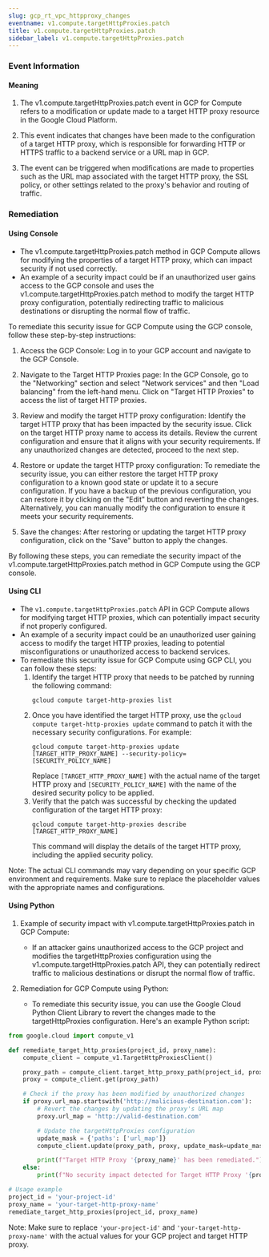 ```yaml
--- 
slug: gcp_rt_vpc_httpproxy_changes
eventname: v1.compute.targetHttpProxies.patch
title: v1.compute.targetHttpProxies.patch
sidebar_label: v1.compute.targetHttpProxies.patch
---
```

                       
### Event Information

#### Meaning

1. The v1.compute.targetHttpProxies.patch event in GCP for Compute refers to a modification or update made to a target HTTP proxy resource in the Google Cloud Platform.

2. This event indicates that changes have been made to the configuration of a target HTTP proxy, which is responsible for forwarding HTTP or HTTPS traffic to a backend service or a URL map in GCP.

3. The event can be triggered when modifications are made to properties such as the URL map associated with the target HTTP proxy, the SSL policy, or other settings related to the proxy's behavior and routing of traffic.

### Remediation

#### Using Console

- The v1.compute.targetHttpProxies.patch method in GCP Compute allows for modifying the properties of a target HTTP proxy, which can impact security if not used correctly.
- An example of a security impact could be if an unauthorized user gains access to the GCP console and uses the v1.compute.targetHttpProxies.patch method to modify the target HTTP proxy configuration, potentially redirecting traffic to malicious destinations or disrupting the normal flow of traffic.

To remediate this security issue for GCP Compute using the GCP console, follow these step-by-step instructions:

1. Access the GCP Console: Log in to your GCP account and navigate to the GCP Console.

2. Navigate to the Target HTTP Proxies page: In the GCP Console, go to the "Networking" section and select "Network services" and then "Load balancing" from the left-hand menu. Click on "Target HTTP Proxies" to access the list of target HTTP proxies.

3. Review and modify the target HTTP proxy configuration: Identify the target HTTP proxy that has been impacted by the security issue. Click on the target HTTP proxy name to access its details. Review the current configuration and ensure that it aligns with your security requirements. If any unauthorized changes are detected, proceed to the next step.

4. Restore or update the target HTTP proxy configuration: To remediate the security issue, you can either restore the target HTTP proxy configuration to a known good state or update it to a secure configuration. If you have a backup of the previous configuration, you can restore it by clicking on the "Edit" button and reverting the changes. Alternatively, you can manually modify the configuration to ensure it meets your security requirements.

5. Save the changes: After restoring or updating the target HTTP proxy configuration, click on the "Save" button to apply the changes.

By following these steps, you can remediate the security impact of the v1.compute.targetHttpProxies.patch method in GCP Compute using the GCP console.

#### Using CLI

- The `v1.compute.targetHttpProxies.patch` API in GCP Compute allows for modifying target HTTP proxies, which can potentially impact security if not properly configured.
- An example of a security impact could be an unauthorized user gaining access to modify the target HTTP proxies, leading to potential misconfigurations or unauthorized access to backend services.
- To remediate this security issue for GCP Compute using GCP CLI, you can follow these steps:
  1. Identify the target HTTP proxy that needs to be patched by running the following command:
     ```
     gcloud compute target-http-proxies list
     ```
  2. Once you have identified the target HTTP proxy, use the `gcloud compute target-http-proxies update` command to patch it with the necessary security configurations. For example:
     ```
     gcloud compute target-http-proxies update [TARGET_HTTP_PROXY_NAME] --security-policy=[SECURITY_POLICY_NAME]
     ```
     Replace `[TARGET_HTTP_PROXY_NAME]` with the actual name of the target HTTP proxy and `[SECURITY_POLICY_NAME]` with the name of the desired security policy to be applied.
  3. Verify that the patch was successful by checking the updated configuration of the target HTTP proxy:
     ```
     gcloud compute target-http-proxies describe [TARGET_HTTP_PROXY_NAME]
     ```
     This command will display the details of the target HTTP proxy, including the applied security policy.

Note: The actual CLI commands may vary depending on your specific GCP environment and requirements. Make sure to replace the placeholder values with the appropriate names and configurations.

#### Using Python

1. Example of security impact with v1.compute.targetHttpProxies.patch in GCP Compute:
   - If an attacker gains unauthorized access to the GCP project and modifies the targetHttpProxies configuration using the v1.compute.targetHttpProxies.patch API, they can potentially redirect traffic to malicious destinations or disrupt the normal flow of traffic.

2. Remediation for GCP Compute using Python:
   - To remediate this security issue, you can use the Google Cloud Python Client Library to revert the changes made to the targetHttpProxies configuration. Here's an example Python script:

```python
from google.cloud import compute_v1

def remediate_target_http_proxies(project_id, proxy_name):
    compute_client = compute_v1.TargetHttpProxiesClient()

    proxy_path = compute_client.target_http_proxy_path(project_id, proxy_name)
    proxy = compute_client.get(proxy_path)

    # Check if the proxy has been modified by unauthorized changes
    if proxy.url_map.startswith('http://malicious-destination.com'):
        # Revert the changes by updating the proxy's URL map
        proxy.url_map = 'http://valid-destination.com'

        # Update the targetHttpProxies configuration
        update_mask = {'paths': ['url_map']}
        compute_client.update(proxy_path, proxy, update_mask=update_mask)

        print(f"Target HTTP Proxy '{proxy_name}' has been remediated.")
    else:
        print(f"No security impact detected for Target HTTP Proxy '{proxy_name}'.")

# Usage example
project_id = 'your-project-id'
proxy_name = 'your-target-http-proxy-name'
remediate_target_http_proxies(project_id, proxy_name)
```

Note: Make sure to replace `'your-project-id'` and `'your-target-http-proxy-name'` with the actual values for your GCP project and target HTTP proxy.


 